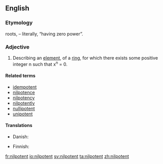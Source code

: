 ==English==

===Etymology===
{{etyl|la|en}} roots, {{compound|nil|potent|t1=not any|t2=having power|lang=en}} – literally, “having zero power”.

===Adjective===
{{en-adj|-}}
{{wikipedia}}

# {{context|mathematics|lang=en}} Describing an [[element]], of a [[ring]], for which there exists some positive integer n such that x<sup>n</sup> = 0.

====Related terms====
* [[idempotent]]
* [[nilpotence]]
* [[nilpotency]]
* [[nilpotently]]
* [[nullipotent]]
* [[unipotent]]

====Translations====
{{trans-top|math}}
* Danish: {{t|da|nilpotent}}
{{trans-mid}}
* Finnish: {{t|fi|nilpotentti}}
{{trans-bottom}}

[[fr:nilpotent]]
[[io:nilpotent]]
[[sv:nilpotent]]
[[ta:nilpotent]]
[[zh:nilpotent]]